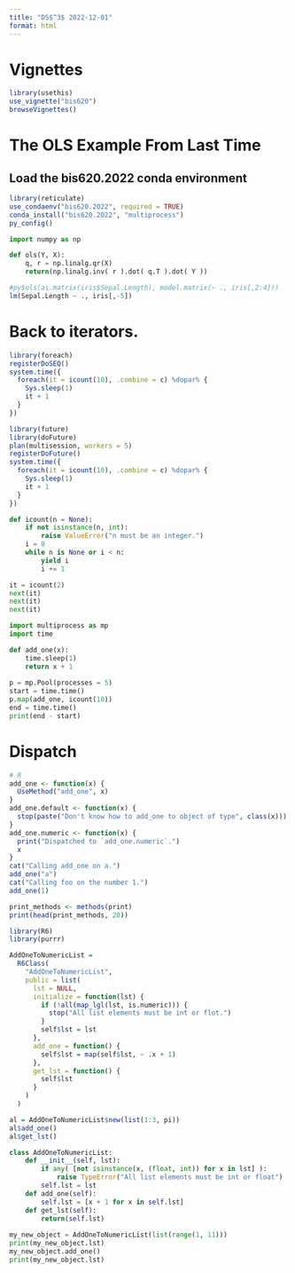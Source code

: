 ```yaml
---
title: "DS$^3$ 2022-12-01"
format: html
---
```


# Vignettes

```r
library(usethis)
use_vignette("bis620")
browseVignettes()
```

# The OLS Example From Last Time

## Load the bis620.2022 conda environment

```r
library(reticulate)
use_condaenv("bis620.2022", required = TRUE)
conda_install("bis620.2022", "multiprocess")
py_config()
```

```python
import numpy as np

def ols(Y, X):
    q, r = np.linalg.qr(X)
    return(np.linalg.inv( r ).dot( q.T ).dot( Y ))
```

```r
#py$ols(as.matrix(iris$Sepal.Length), model.matrix(~ ., iris[,2:4]))
lm(Sepal.Length ~ ., iris[,-5])
```

# Back to iterators.

```r
library(foreach)
registerDoSEQ()
system.time({
  foreach(it = icount(10), .combine = c) %dopar% {
    Sys.sleep(1)
    it + 1
  }
})
```

```r
library(future)
library(doFuture)
plan(multisession, workers = 5)
registerDoFuture()
system.time({
  foreach(it = icount(10), .combine = c) %dopar% {
    Sys.sleep(1)
    it + 1
  }
})
```

```python
def icount(n = None):
    if not isinstance(n, int):
        raise ValueError("n must be an integer.")
    i = 0
    while n is None or i < n:
        yield i
        i += 1
```

```python
it = icount(2)
next(it)
next(it)
next(it)
```

```python
import multiprocess as mp
import time

def add_one(x):
    time.sleep(1)
    return x + 1
    
p = mp.Pool(processes = 5)
start = time.time()
p.map(add_one, icount(10))
end = time.time()
print(end - start)
```

# Dispatch

```r
# R
add_one <- function(x) {
  UseMethod("add_one", x)
}
add_one.default <- function(x) {
  stop(paste("Don't know how to add_one to object of type", class(x)))
}
add_one.numeric <- function(x) {
  print("Dispatched to `add_one.numeric`.")
  x
}
cat("Calling add_one on a.")
add_one("a")
cat("Calling foo on the number 1.")
add_one(1)
```

```r
print_methods <- methods(print)
print(head(print_methods, 20))
```

```r
library(R6)
library(purrr)

AddOneToNumericList = 
  R6Class(
    "AddOneToNumericList",
    public = list(
      lst = NULL,
      initialize = function(lst) {
        if (!all(map_lgl(lst, is.numeric))) {
          stop("All list elements must be int or flot.")
        }
        self$lst = lst
      },
      add_one = function() {
        self$lst = map(self$lst, ~ .x + 1)
      },
      get_lst = function() {
        self$lst
      }
    )
  )

al = AddOneToNumericList$new(list(1:3, pi))
al$add_one()
al$get_lst()
```

```python
class AddOneToNumericList:
    def __init__(self, lst):
        if any( [not isinstance(x, (float, int)) for x in lst] ):
            raise TypeError("All list elements must be int or float")
        self.lst = lst
    def add_one(self):
        self.lst = [x + 1 for x in self.lst]
    def get_lst(self):
        return(self.lst)
      
my_new_object = AddOneToNumericList(list(range(1, 11)))
print(my_new_object.lst)
my_new_object.add_one()
print(my_new_object.lst)
```